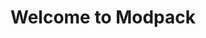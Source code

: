 ---
title: Welcome to Modpack
description: Get started building your docs site with Modpack
template: splash
hero:
  tagline: Congrats on setting up a new Modpack project!
  image:
    file: ../../assets/takoyaki.webp
  actions:
    - text: Guide
      link: /overview/intro/
      icon: right-arrow
    - text: Get it
      link: https://www.curseforge.com/
      icon: external
      variant: minimal
---